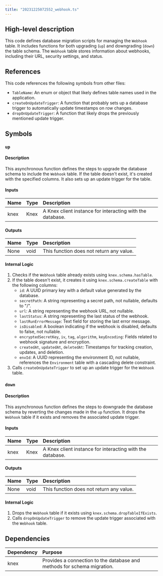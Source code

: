 ```yaml
---
title: "20231225072552_webhook.ts"
---
```


## High-level description
This code defines database migration scripts for managing the `Webhook` table. It includes functions for both upgrading (`up`) and downgrading (`down`) the table schema. The `Webhook` table stores information about webhooks, including their URL, security settings, and status.

## References
This code references the following symbols from other files:

* `TableName`: An enum or object that likely defines table names used in the application.
* `createOnUpdateTrigger`: A function that probably sets up a database trigger to automatically update timestamps on row changes.
* `dropOnUpdateTrigger`: A function that likely drops the previously mentioned update trigger.

## Symbols

### `up`
#### Description
This asynchronous function defines the steps to upgrade the database schema to include the `Webhook` table. If the table doesn't exist, it's created with the specified columns. It also sets up an update trigger for the table.

#### Inputs
| Name | Type | Description |
|:-----|:-----|:------------|
| knex | Knex | A Knex client instance for interacting with the database. |

#### Outputs
| Name | Type | Description |
|:-----|:-----|:------------|
| None | void | This function does not return any value. |

#### Internal Logic
1. Checks if the `Webhook` table already exists using `knex.schema.hasTable`.
2. If the table doesn't exist, it creates it using `knex.schema.createTable` with the following columns:
    - `id`: A UUID primary key with a default value generated by the database.
    - `secretPath`: A string representing a secret path, not nullable, defaults to "/".
    - `url`: A string representing the webhook URL, not nullable.
    - `lastStatus`: A string representing the last status of the webhook.
    - `lastRunErrorMessage`: Text field for storing the last error message.
    - `isDisabled`: A boolean indicating if the webhook is disabled, defaults to false, not nullable.
    - `encryptedSecretKey`, `iv`, `tag`, `algorithm`, `keyEncoding`: Fields related to webhook signature and encryption.
    - `createdAt`, `updatedAt`, `deletedAt`: Timestamps for tracking creation, updates, and deletion.
    - `envId`: A UUID representing the environment ID, not nullable, references the `Environment` table with a cascading delete constraint.
3. Calls `createOnUpdateTrigger` to set up an update trigger for the `Webhook` table.

### `down`
#### Description
This asynchronous function defines the steps to downgrade the database schema by reverting the changes made in the `up` function. It drops the `Webhook` table if it exists and removes the associated update trigger.

#### Inputs
| Name | Type | Description |
|:-----|:-----|:------------|
| knex | Knex | A Knex client instance for interacting with the database. |

#### Outputs
| Name | Type | Description |
|:-----|:-----|:------------|
| None | void | This function does not return any value. |

#### Internal Logic
1. Drops the `Webhook` table if it exists using `knex.schema.dropTableIfExists`.
2. Calls `dropOnUpdateTrigger` to remove the update trigger associated with the `Webhook` table.

## Dependencies
| Dependency | Purpose |
|:-----------|:--------|
| knex       | Provides a connection to the database and methods for schema migration. |

